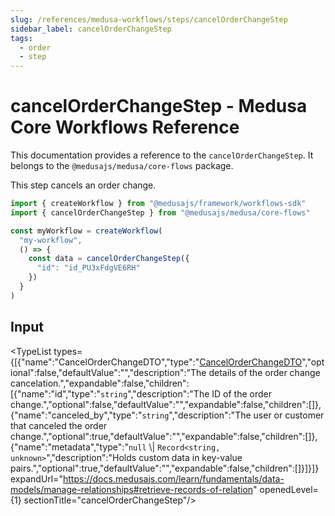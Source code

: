 ```yaml
---
slug: /references/medusa-workflows/steps/cancelOrderChangeStep
sidebar_label: cancelOrderChangeStep
tags:
  - order
  - step
---
```



# cancelOrderChangeStep - Medusa Core Workflows Reference

This documentation provides a reference to the `cancelOrderChangeStep`. It belongs to the `@medusajs/medusa/core-flows` package.

This step cancels an order change.

```ts title="src/workflows/my-workflow.ts"
import { createWorkflow } from "@medusajs/framework/workflows-sdk"
import { cancelOrderChangeStep } from "@medusajs/medusa/core-flows"

const myWorkflow = createWorkflow(
  "my-workflow",
  () => {
    const data = cancelOrderChangeStep({
      "id": "id_PU3xFdgVE6RH"
    })
  }
)
```
  

## Input

<TypeList types={[{"name":"CancelOrderChangeDTO","type":"[CancelOrderChangeDTO](../../../../../order/interfaces/order.CancelOrderChangeDTO/page.mdx)","optional":false,"defaultValue":"","description":"The details of the order change cancelation.","expandable":false,"children":[{"name":"id","type":"`string`","description":"The ID of the order change.","optional":false,"defaultValue":"","expandable":false,"children":[]},{"name":"canceled_by","type":"`string`","description":"The user or customer that canceled the order change.","optional":true,"defaultValue":"","expandable":false,"children":[]},{"name":"metadata","type":"`null` \\| `Record<string, unknown>`","description":"Holds custom data in key-value pairs.","optional":true,"defaultValue":"","expandable":false,"children":[]}]}]} expandUrl="https://docs.medusajs.com/learn/fundamentals/data-models/manage-relationships#retrieve-records-of-relation" openedLevel={1} sectionTitle="cancelOrderChangeStep"/>
